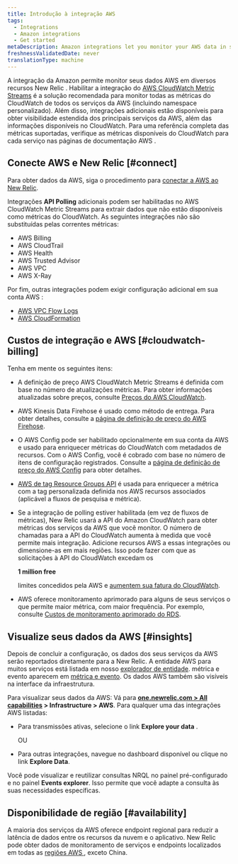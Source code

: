 ```yaml
---
title: Introdução à integração AWS
tags:
  - Integrations
  - Amazon integrations
  - Get started
metaDescription: Amazon integrations let you monitor your AWS data in several New Relic features.
freshnessValidatedDate: never
translationType: machine
---
```


A integração da Amazon permite monitor seus dados AWS em diversos recursos New Relic . Habilitar a integração do [AWS CloudWatch Metric Streams](/docs/integrations/amazon-integrations/aws-integrations-list/aws-metric-stream) é a solução recomendada para monitor todas as métricas do CloudWatch de todos os serviços da AWS (incluindo namespace personalizado). Além disso, integrações adicionais estão disponíveis para obter visibilidade estendida dos principais serviços da AWS, além das informações disponíveis no CloudWatch. Para uma referência completa das métricas suportadas, verifique as métricas disponíveis do CloudWatch para cada serviço nas páginas de documentação AWS .

## Conecte AWS e New Relic [#connect]

Para obter dados da AWS, siga o procedimento para [conectar a AWS ao New Relic](/docs/infrastructure/amazon-integrations/getting-started/connect-aws-services-infrastructure).

Integrações <DoNotTranslate>**API Polling**</DoNotTranslate> adicionais podem ser habilitadas no AWS CloudWatch Metric Streams para extrair dados que não estão disponíveis como métricas do CloudWatch. As seguintes integrações não são substituídas pelas correntes métricas:

* AWS Billing
* AWS CloudTrail
* AWS Health
* AWS Trusted Advisor
* AWS VPC
* AWS X-Ray

Por fim, outras integrações podem exigir configuração adicional em sua conta AWS :

* [AWS VPC Flow Logs](/docs/infrastructure/amazon-integrations/aws-integrations-list/aws-vpc-flow-logs-monitoring-integration/)
* [AWS CloudFormation](https://github.com/newrelic/cloudformation-partner-integration)

## Custos de integração e AWS [#cloudwatch-billing]

Tenha em mente os seguintes itens:

* A definição de preço AWS CloudWatch Metric Streams é definida com base no número de atualizações métricas. Para obter informações atualizadas sobre preços, consulte [Preços do AWS CloudWatch](https://docs.aws.amazon.com/AmazonCloudWatch/latest/monitoring/CloudWatch-Metric-Streams.html).

* AWS Kinesis Data Firehose é usado como método de entrega. Para obter detalhes, consulte a [página de definição de preço do AWS Firehose](https://aws.amazon.com/kinesis/data-firehose/pricing/).

* O AWS Config pode ser habilitado opcionalmente em sua conta da AWS e usado para enriquecer métricas do CloudWatch com metadados de recursos. Com o AWS Config, você é cobrado com base no número de itens de configuração registrados. Consulte a [página de definição de preço do AWS Config](https://aws.amazon.com/config/pricing/) para obter detalhes.

* [AWS de tag Resource Groups API](https://docs.aws.amazon.com/resourcegroupstagging/latest/APIReference/overview.html) é usada para enriquecer a métrica com a tag personalizada definida nos AWS recursos associados (aplicável a fluxos de pesquisa e métrica).

* Se a integração de polling estiver habilitada (em vez de fluxos de métricas), New Relic usará a API do Amazon CloudWatch para obter métricas dos serviços da AWS que você monitor. O número de chamadas para a API do CloudWatch aumenta à medida que você permite mais integração. Adicione recursos AWS a essas integrações ou dimensione-as em mais regiões. Isso pode fazer com que as solicitações à API do CloudWatch excedam os

  <DoNotTranslate>**1 million free**</DoNotTranslate>

  limites concedidos pela AWS e [aumentem sua fatura do CloudWatch](/docs/infrastructure/amazon-integrations/troubleshooting/cloudwatch-billing-increase).

* AWS oferece monitoramento aprimorado para alguns de seus serviços o que permite maior métrica, com maior frequência. Por exemplo, consulte [Custos de monitoramento aprimorado do RDS](https://docs.aws.amazon.com/AmazonRDS/latest/UserGuide/USER_Monitoring.OS.overview.html#USER_Monitoring.OS.cost).

## Visualize seus dados da AWS [#insights]

Depois de concluir a configuração, os dados dos seus serviços da AWS serão reportados diretamente para a New Relic. A entidade AWS para muitos serviços está listada em nosso [explorador de entidade](/docs/new-relic-one/use-new-relic-one/ui-data/new-relic-one-entity-explorer). métrica e evento aparecem em [métrica e evento](/docs/query-your-data/explore-query-data/browse-data/introduction-data-explorer/). Os dados AWS também são visíveis na interface da infraestrutura.

Para visualizar seus dados da AWS: Vá para <DoNotTranslate>**[one.newrelic.com > All capabilities](https://one.newrelic.com/all-capabilities) > Infrastructure > AWS**</DoNotTranslate>. Para qualquer uma das integrações AWS listadas:

* Para transmissões ativas, selecione o link <DoNotTranslate>**Explore your data**</DoNotTranslate> .

  OU

* Para outras integrações, navegue no dashboard disponível ou clique no link <DoNotTranslate>**Explore Data**</DoNotTranslate>.

Você pode visualizar e reutilizar consultas NRQL no painel <InlinePopover type="dashboards"/>pré-configurado e no painel <DoNotTranslate>**Events explorer**</DoNotTranslate>. Isso permite que você adapte a consulta às suas necessidades específicas.

## Disponibilidade de região [#availability]

A maioria dos serviços da AWS oferece endpoint regional para reduzir a latência de dados entre os recursos da nuvem e o aplicativo. New Relic pode obter dados de monitoramento de serviços e endpoints localizados em todas as [regiões AWS ](http://docs.aws.amazon.com/general/latest/gr/rande.html), exceto China.